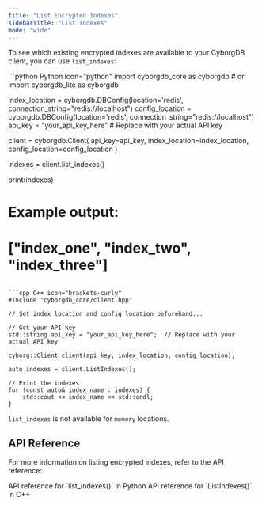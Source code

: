 ```yaml
---
title: "List Encrypted Indexes"
sidebarTitle: "List Indexes"
mode: "wide"
---
```


To see which existing encrypted indexes are available to your CyborgDB client, you can use `list_indexes`:

<CodeGroup>
```python Python icon="python"
import cyborgdb_core as cyborgdb
# or import cyborgdb_lite as cyborgdb

index_location = cyborgdb.DBConfig(location='redis', connection_string="redis://localhost")
config_location = cyborgdb.DBConfig(location='redis', connection_string="redis://localhost")
api_key = "your_api_key_here"  # Replace with your actual API key

client = cyborgdb.Client(
    api_key=api_key,
    index_location=index_location,
    config_location=config_location
)

indexes = client.list_indexes()

print(indexes)
# Example output:
# ["index_one", "index_two", "index_three"]
```

```cpp C++ icon="brackets-curly"
#include "cyborgdb_core/client.hpp"

// Set index location and config location beforehand...

// Get your API key
std::string api_key = "your_api_key_here";  // Replace with your actual API key

cyborg::Client client(api_key, index_location, config_location);

auto indexes = client.ListIndexes();

// Print the indexes
for (const auto& index_name : indexes) {
    std::cout << index_name << std::endl;
}
```
</CodeGroup>

<Note>`list_indexes` is not available for `memory` locations.</Note>

## API Reference

For more information on listing encrypted indexes, refer to the API reference:

<CardGroup cols={2}>
    <Card title="Python API Reference" href="../../python/client/list-indexes" icon="python">
        API reference for `list_indexes()` in Python
    </Card>
    <Card title="C++ API Reference" href="../../cpp/client/list-indexes" icon="brackets-curly">
        API reference for `ListIndexes()` in C++
    </Card>
</CardGroup>